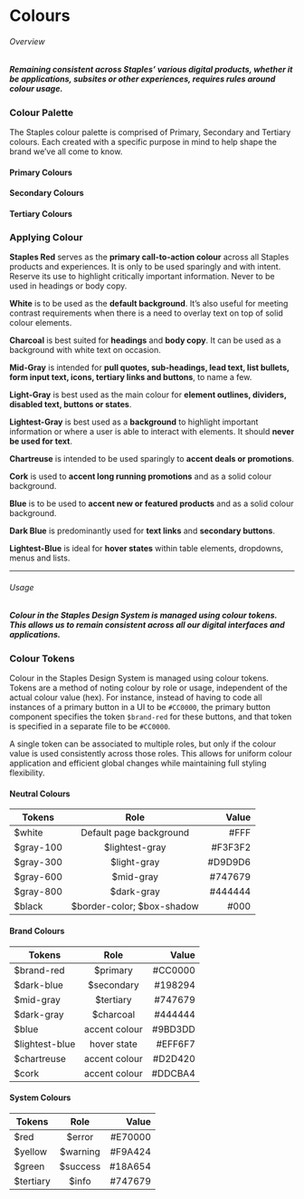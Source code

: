 # Colours

###### Overview

##### Remaining consistent across Staples’ various digital products, whether it be applications, subsites or other experiences, requires rules around colour usage.

### Colour Palette

The Staples colour palette is comprised of Primary, Secondary and Tertiary colours. Each created with a specific purpose in mind to help shape the brand we’ve all come to know.

#### Primary Colours

#### Secondary Colours

#### Tertiary Colours

### Applying Colour

**Staples Red** serves as the **primary call-to-action colour** across all Staples products and experiences. It is only to be used sparingly and with intent. Reserve its use to highlight critically important information. Never to be used in headings or body copy.

**White** is to be used as the **default background**. It’s also useful for meeting contrast requirements when there is a need to overlay text on top of solid colour elements.

**Charcoal** is best suited for **headings** and **body copy**. It can be used as a background with white text on occasion.

**Mid-Gray** is intended for **pull quotes, sub-headings, lead text, list bullets, form input text, icons, tertiary links and buttons**, to name a few.

**Light-Gray** is best used as the main colour for **element outlines, dividers, disabled text, buttons or states**.

**Lightest-Gray** is best used as a **background** to highlight important information or where a user is able to interact with elements. It should **never be used for text**.

**Chartreuse** is intended to be used sparingly to **accent deals or promotions**.

**Cork** is used to **accent long running promotions** and as a solid colour background.

**Blue** is to be used to **accent new or featured products** and as a solid colour background.

**Dark Blue** is predominantly used for **text links** and **secondary buttons**.

**Lightest-Blue** is ideal for **hover states** within table elements, dropdowns, menus and lists.

---

###### Usage

##### Colour in the Staples Design System is managed using colour tokens. This allows us to remain consistent across all our digital interfaces and applications.

### Colour Tokens

Colour in the Staples Design System is managed using colour tokens. Tokens are a method of noting colour by role or usage, independent of the actual colour value (hex). For instance, instead of having to code all instances of a primary button in a UI to be `#CC0000`, the primary button component specifies the token `$brand-red` for these buttons, and that token is specified in a separate file to be `#CC0000`.

A single token can be associated to multiple roles, but only if the colour value is used consistently across those roles. This allows for uniform colour application and efficient global changes while maintaining full styling flexibility.

#### Neutral Colours

| Tokens     |            Role            |   Value |
| ---------- | :------------------------: | ------: |
| \$white    |  Default page background   |    #FFF |
| \$gray-100 |      \$lightest-gray       | #F3F3F2 |
| \$gray-300 |        \$light-gray        | #D9D9D6 |
| \$gray-600 |         \$mid-gray         | #747679 |
| \$gray-800 |        \$dark-gray         | #444444 |
| \$black    | $border-color; $box-shadow |    #000 |

#### Brand Colours

| Tokens          |     Role      |   Value |
| --------------- | :-----------: | ------: |
| \$brand-red     |   \$primary   | #CC0000 |
| \$dark-blue     |  \$secondary  | #198294 |
| \$mid-gray      |  \$tertiary   | #747679 |
| \$dark-gray     |  \$charcoal   | #444444 |
| \$blue          | accent colour | #9BD3DD |
| \$lightest-blue |  hover state  | #EFF6F7 |
| \$chartreuse    | accent colour | #D2D420 |
| \$cork          | accent colour | #DDCBA4 |

#### System Colours

| Tokens     |   Role    |   Value |
| ---------- | :-------: | ------: |
| \$red      |  \$error  | #E70000 |
| \$yellow   | \$warning | #F9A424 |
| \$green    | \$success | #18A654 |
| \$tertiary |  \$info   | #747679 |
